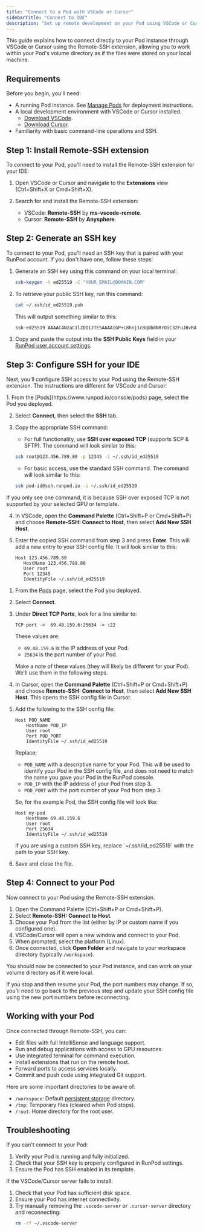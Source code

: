 ```yaml
---
title: "Connect to a Pod with VSCode or Cursor"
sidebarTitle: "Connect to IDE"
description: "Set up remote development on your Pod using VSCode or Cursor."
---
```


This guide explains how to connect directly to your Pod instance through VSCode or Cursor using the Remote-SSH extension, allowing you to work within your Pod's volume directory as if the files were stored on your local machine.

## Requirements

Before you begin, you'll need:

- A running Pod instance. See [Manage Pods](/pods/manage-pods#create-a-pod) for deployment instructions.
- A local development environment with VSCode or Cursor installed.
  - [Download VSCode](https://code.visualstudio.com/download).
  - [Download Cursor](https://cursor.sh/).
- Familiarity with basic command-line operations and SSH.

## Step 1: Install Remote-SSH extension

To connect to your Pod, you'll need to install the Remote-SSH extension for your IDE:

   1. Open VSCode or Cursor and navigate to the **Extensions** view (Ctrl+Shift+X or Cmd+Shift+X).

   2. Search for and install the Remote-SSH extension:
      - VSCode: **Remote-SSH** by **ms-vscode-remote**.
      - Cursor: **Remote-SSH** by **Anysphere**.

## Step 2: Generate an SSH key

To connect to your Pod, you'll need an SSH key that is paired with your RunPod account. If you don't have one, follow these steps:

1. Generate an SSH key using this command on your local terminal:

   ```sh
   ssh-keygen -t ed25519 -C "YOUR_EMAIL@DOMAIN.COM"
   ```

2. To retrieve your public SSH key, run this command:

    ```sh
    cat ~/.ssh/id_ed25519.pub
    ```
    This will output something similar to this:

    ```sh
    ssh-ed25519 AAAAC4NzaC1lZDI1JTE5AAAAIGP+L8hnjIcBqUb8NRrDiC32FuJBvRA0m8jLShzgq6BQ YOUR_EMAIL@DOMAIN.COM
    ```

3.  Copy and paste the output into the **SSH Public Keys** field in your [RunPod user account settings](https://www.runpod.io/console/user/settings).

## Step 3: Configure SSH for your IDE

Next, you'll configure SSH access to your Pod using the Remote-SSH extension. The instructions are different for VSCode and Cursor:

<Tabs>

  <Tab title="VSCode">
   1. From the [Pods](https://www.runpod.io/console/pods) page, select the Pod you deployed.

   2. Select **Connect**, then select the **SSH** tab.
   3. Copy the appropriate SSH command:

      - For full functionality, use **SSH over exposed TCP** (supports SCP & SFTP). The command will look similar to this:
      ```bash
      ssh root@123.456.789.80 -p 12345 -i ~/.ssh/id_ed25519
      ```

      - For basic access, use the standard SSH command. The command will look similar to this:
      ```bash
      ssh pod-id@ssh.runpod.io -i ~/.ssh/id_ed25519
      ```

   <Note>
   If you only see one command, it is because SSH over exposed TCP is not supported by your selected GPU or template.
   </Note>

   4. In VSCode, open the **Command Palette** (Ctrl+Shift+P or Cmd+Shift+P) and choose **Remote-SSH: Connect to Host**, then select **Add New SSH Host**.

   5. Enter the copied SSH command from step 3 and press **Enter**. This will add a new entry to your SSH config file. It will look similar to this:

      ```
      Host 123.456.789.80
         HostName 123.456.789.80
         User root
         Port 12345
         IdentityFile ~/.ssh/id_ed25519
      ```

  </Tab>

  <Tab title="Cursor">

1. From the [Pods](https://www.runpod.io/console/pods) page, select the Pod you deployed.

2. Select **Connect**.
3. Under **Direct TCP Ports**, look for a line similar to:

   ```
   TCP port ->  69.48.159.6:25634 -> :22
   ```

   These values are:
   - `69.48.159.6` is the IP address of your Pod.
   - `25634` is the port number of your Pod.

   Make a note of these values (they will likely be different for your Pod). We'll use them in the following steps.

4. In Cursor, open the **Command Palette** (Ctrl+Shift+P or Cmd+Shift+P) and choose **Remote-SSH: Connect to Host**, then select **Add New SSH Host**. This opens the SSH config file in Cursor.

5. Add the following to the SSH config file:

   ```
   Host POD_NAME
       HostName POD_IP
       User root
       Port POD_PORT
       IdentityFile ~/.ssh/id_ed25519
   ```

   Replace:
   - `POD_NAME` with a descriptive name for your Pod. This will be used to identify your Pod in the SSH config file, and does not need to match the name you gave your Pod in the RunPod console.
   - `POD_IP` with the IP address of your Pod from step 3.
   - `POD_PORT` with the port number of your Pod from step 3.

   So, for the example Pod, the SSH config file will look like:

   ```
   Host my-pod
       HostName 69.48.159.6
       User root
       Port 25634
       IdentityFile ~/.ssh/id_ed25519
   ```

   <Note>
   If you are using a custom SSH key, replace `~/.ssh/id_ed25519` with the path to your SSH key.
   </Note>

6. Save and close the file.

  </Tab>

</Tabs>

## Step 4: Connect to your Pod

Now connect to your Pod using the Remote-SSH extension.

1. Open the Command Palette (Ctrl+Shift+P or Cmd+Shift+P).
2. Select **Remote-SSH: Connect to Host**.
3. Choose your Pod from the list (either by IP or custom name if you configured one).
4. VSCode/Cursor will open a new window and connect to your Pod.
5. When prompted, select the platform (Linux).
6. Once connected, click **Open Folder** and navigate to your workspace directory (typically `/workspace`).

You should now be connected to your Pod instance, and can work on your volume directory as if it were local.

<Warning >
If you stop and then resume your Pod, the port numbers may change. If so, you'll need to go back to the previous step and update your SSH config file using the new port numbers before reconnecting.
</Warning>

## Working with your Pod

Once connected through Remote-SSH, you can:

- Edit files with full IntelliSense and language support.
- Run and debug applications with access to GPU resources.
- Use integrated terminal for command execution.
- Install extensions that run on the remote host.
- Forward ports to access services locally.
- Commit and push code using integrated Git support.

Here are some important directories to be aware of:

- `/workspace`: Default [persistent storage](/pods/storage/types) directory.
- `/tmp`: Temporary files (cleared when Pod stops).
- `/root`: Home directory for the root user.

## Troubleshooting

If you can't connect to your Pod:

1. Verify your Pod is running and fully initialized.
2. Check that your SSH key is properly configured in RunPod settings.
3. Ensure the Pod has SSH enabled in its template.

If the VSCode/Cursor server fails to install:

1. Check that your Pod has sufficient disk space.
2. Ensure your Pod has internet connectivity.
3. Try manually removing the `.vscode-server` or `.cursor-server` directory and reconnecting:
   ```sh
   rm -rf ~/.vscode-server
   ```